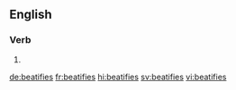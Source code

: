 {{also|béatifiés|béatifies}}
==English==

===Verb===
{{head|en|verb form}}

# {{en-third-person singular of|beatify}}

[[de:beatifies]]
[[fr:beatifies]]
[[hi:beatifies]]
[[sv:beatifies]]
[[vi:beatifies]]